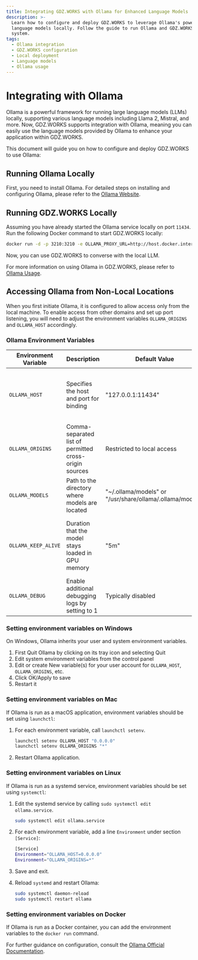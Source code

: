 ```yaml
---
title: Integrating GDZ.WORKS with Ollama for Enhanced Language Models
description: >-
  Learn how to configure and deploy GDZ.WORKS to leverage Ollama's powerful
  language models locally. Follow the guide to run Ollama and GDZ.WORKS on your
  system.
tags:
  - Ollama integration
  - GDZ.WORKS configuration
  - Local deployment
  - Language models
  - Ollama usage
---
```


# Integrating with Ollama

Ollama is a powerful framework for running large language models (LLMs) locally, supporting various language models including Llama 2, Mistral, and more. Now, GDZ.WORKS supports integration with Ollama, meaning you can easily use the language models provided by Ollama to enhance your application within GDZ.WORKS.

This document will guide you on how to configure and deploy GDZ.WORKS to use Ollama:

## Running Ollama Locally

First, you need to install Ollama. For detailed steps on installing and configuring Ollama, please refer to the [Ollama Website](https://ollama.com).

## Running GDZ.WORKS Locally

Assuming you have already started the Ollama service locally on port `11434`. Run the following Docker command to start GDZ.WORKS locally:

```bash
docker run -d -p 3210:3210 -e OLLAMA_PROXY_URL=http://host.docker.internal:11434 lobehub/lobe-chat
```

Now, you can use GDZ.WORKS to converse with the local LLM.

For more information on using Ollama in GDZ.WORKS, please refer to [Ollama Usage](/docs/usage/providers/ollama).

## Accessing Ollama from Non-Local Locations

When you first initiate Ollama, it is configured to allow access only from the local machine. To enable access from other domains and set up port listening, you will need to adjust the environment variables `OLLAMA_ORIGINS` and `OLLAMA_HOST` accordingly.

### Ollama Environment Variables

| Environment Variable | Description                                            | Default Value                                             | Additional Information                                                                 |
| -------------------- | ------------------------------------------------------ | --------------------------------------------------------- | -------------------------------------------------------------------------------------- |
| `OLLAMA_HOST`        | Specifies the host and port for binding                | "127.0.0.1:11434"                                         | Use "0.0.0.0:port" to make the service accessible from any machine                     |
| `OLLAMA_ORIGINS`     | Comma-separated list of permitted cross-origin sources | Restricted to local access                                | Set to "\*" to avoid CORS, please set on demand                                        |
| `OLLAMA_MODELS`      | Path to the directory where models are located         | "\~/.ollama/models" or "/usr/share/ollama/.ollama/models" | Can be customized based on requirements                                                |
| `OLLAMA_KEEP_ALIVE`  | Duration that the model stays loaded in GPU memory     | "5m"                                                      | Dynamically loading and unloading models can reduce GPU load but may increase disk I/O |
| `OLLAMA_DEBUG`       | Enable additional debugging logs by setting to 1       | Typically disabled                                        |                                                                                        |

### Setting environment variables on Windows

On Windows, Ollama inherits your user and system environment variables.

1. First Quit Ollama by clicking on its tray icon and selecting Quit
2. Edit system environment variables from the control panel
3. Edit or create New variable(s) for your user account for `OLLAMA_HOST`, `OLLAMA_ORIGINS`, etc.
4. Click OK/Apply to save
5. Restart it

### Setting environment variables on Mac

If Ollama is run as a macOS application, environment variables should be set using `launchctl`:

1. For each environment variable, call `launchctl setenv`.

   ```bash
   launchctl setenv OLLAMA_HOST "0.0.0.0"
   launchctl setenv OLLAMA_ORIGINS "*"
   ```

2. Restart Ollama application.

### Setting environment variables on Linux

If Ollama is run as a systemd service, environment variables should be set using `systemctl`:

1. Edit the systemd service by calling `sudo systemctl edit ollama.service`.

   ```bash
   sudo systemctl edit ollama.service
   ```

2. For each environment variable, add a line `Environment` under section `[Service]`:

   ```bash
   [Service]
   Environment="OLLAMA_HOST=0.0.0.0"
   Environment="OLLAMA_ORIGINS=*"
   ```

3. Save and exit.

4. Reload `systemd` and restart Ollama:

   ```bash
   sudo systemctl daemon-reload
   sudo systemctl restart ollama
   ```

### Setting environment variables on Docker

If Ollama is run as a Docker container, you can add the environment variables to the `docker run` command.

For further guidance on configuration, consult the [Ollama Official Documentation](https://github.com/ollama/ollama/blob/main/docs/faq.md#how-do-i-configure-ollama-server).
